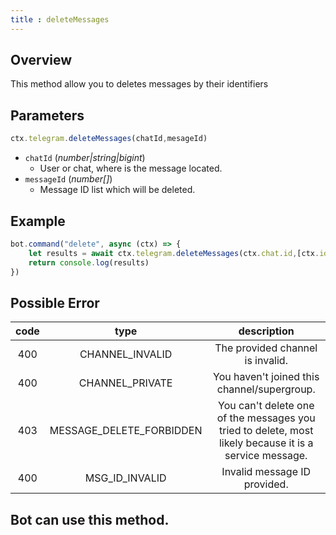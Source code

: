 ```yaml
--- 
title : deleteMessages 
--- 
```

## Overview 
This method allow you to deletes messages by their identifiers
## Parameters 
```ts 
ctx.telegram.deleteMessages(chatId,mesageId)
```
- `chatId` (_number|string|bigint_)
    - User or chat, where is the message located.
- `messageId` (_number[]_) 
    - Message ID list which will be deleted.
## Example 
```ts headlight=2
bot.command("delete", async (ctx) => {
    let results = await ctx.telegram.deleteMessages(ctx.chat.id,[ctx.id]) 
    return console.log(results)
})
```
## Possible Error 
| code | type | description | 
| :---: | :---: | :------:| 
| 400 | CHANNEL_INVALID | The provided channel is invalid. | 
| 400 | CHANNEL_PRIVATE | You haven't joined this channel/supergroup. | 
| 403 | MESSAGE_DELETE_FORBIDDEN | You can't delete one of the messages you tried to delete, most likely because it is a service message. | 
| 400 | MSG_ID_INVALID | Invalid message ID provided. | 

## Bot can use this method.